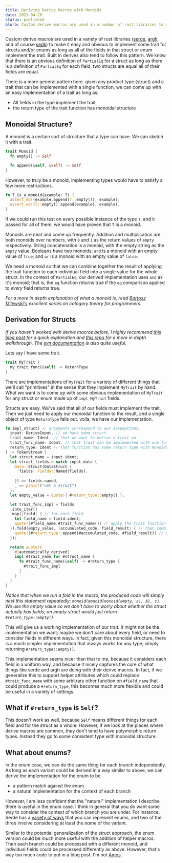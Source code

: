 ```yaml
---
title: Deriving Derive Macros with Monoids
date: 2021-04-20
status: published
blurb: Custom derive macros are used in a number of rust libraries to make it easy and obvious to implement some trait for structs as long as all of its fields also implement that trait.
---
```


Custom derive macros are used in a variety of rust libraries ([serde](https://serde.rs/), [argh](https://github.com/google/argh), and of course [sedk](https://github.com/schicks/sedk)) to make it easy and obvious to implement some trait for structs and/or enums as long as all of the fields in that struct or enum implement the trait. Built in derives also tend to follow this pattern. We know that there is an obvious definition of `PartialEq` for a struct as long as there is a definition of `PartialEq` for each field; two structs are equal all of their fields are equal.

There is a more general pattern here. given any product type (struct) and a trait that can be implemented with a single function, we can come up with an easy implementation of a trait as long as:

- All fields in the type implement the trait
- the return type of the trait function has monoidal structure

## Monoidal Structure?

A monoid is a certain sort of structure that a type can have. We can sketch it with a trait.

```rust
trait Monoid {
  fn empty() -> Self

  fn append(&self, &Self) -> Self
}
```

However, to truly be a monoid, implementing types would have to satisfy a few more restructions.

```rust
fn T_is_a_monoid(example: T) {
  assert_eq!(example.append(T::empty()), example);
  assert_eq!(T::empty().append(example), example);
}
```

If we could run this test on every possible instance of the type `T`, and it passed for all of them, we would have proven that `T` is a monoid.

Monoids are neat and come up frequently. Addition and multiplication are both monoids over numbers, with `0` and `1` as the return values of `empty` respectively. String concatenation is a monoid, with the empty string as the `empty` value. Booleans have two monoids; `and` is a monoid with an empty value of `true`, and `or` is a monoid with an empty value of `false`.

We need a monoid so that we can combine together the result of applying the trait function to each individual field into a single value for the whole struct. In the context of `PartialEq`, our derived implementation uses `and` as it's monoid; that is, the `eq` function returns true if the `eq` comparison applied to _every_ field returns true.

_For a more in depth explanation of what a monoid is, read [Bartosz Milewski's](https://bartoszmilewski.com/2015/07/21/free-monoids/) excellent series on category theory for programmers._

## Derivation for Structs

_If you haven't worked with derive macros before, I highly recommend [this blog post](https://blog.turbo.fish/proc-macro-simple-derive/) for a quick explanation and [this repo](https://github.com/dtolnay/proc-macro-workshop) for a more in depth walkthrough. The [syn documentation](https://docs.rs/syn/0.15.26/syn/) is also quite useful._

Lets say I have some trait.

```rust
trait MyTrait {
  my_trait_func(&self) -> ReturnType
}
```

There are implementations of `MyTrait` for a variety of different things that we'll call "primitives" in the sense that they implement `MyTrait` by hand. What we want is to come up with some obvious implementation of `MyTrait` for any struct or enum made up of `impl MyTrait` fields.

Structs are easy. We've said that all of our fields must implement the trait. Then we just need to apply our monoidal function to the result, and a single object of type `ReturnType` falls out. voila, we have our implementation.

```rust
fn impl_struct( // arguments correspond to our assumptions.
  input: DeriveInput, // we have some struct
  trait_name: Ident, // that we want to derive a trait on.
  trait_func_name: Ident, // that trait can be implemented with one function.
  return_type: Ident // that function has some return type with monoidal structure
) -> TokenStream {
  let struct_name = input.ident;
  let struct_fields = match input.data {
    Data::Struct(DataStruct {
      fields: Fields::Named(fields),
      ..
    }) => fields.named,
    _ => panic!("not a struct")
  };
  let empty_value = quote!{ #return_type::empty() };

  let trait_func_impl = fields
  .into_iter()
  .map(|field| { // for each field
    let field_name = field.ident;
    quote!{#field_name.#trait_func_name()} // apply the trait function to get some instance of #return_type
  }).fold(empty_value, |accumulated_code, field_result| { // then combine the results
    quote!{#return_type::append(#accumulated_code, #field_result)} // using the binary function from the monoid over #return_type
  });

  return quote!{
    #[automatically_derived]
    impl #trait_name for #struct_name {
      fn #trait_func_name(&self) -> #return_type {
        #trait_func_impl
      }
    }
  }
}
```

_Notice that when we run a fold in the macro, the produced code will simply nest this statement repeatedly; `monoid(monoid(monoid(empty, a), b), c)`. We use the empty value so we don't have to worry about whether the struct actually has fields; an empty struct would just return `#return_type::empty()`._

This will give us a working implementation of our trait. It might not be the implementation we want; maybe we don't care about every field, or need to consider fields in different ways. In fact, given this monoidal structure, there is a much simpler implementation that always works for any type; simply returning `#return_type::empty()`.

This implementation seems nicer than that to me, because it considers each field in a uniform way, and because it nicely captures the core of what things like serde and argh are doing with their derive macros. In fact, if we generalize this to support helper attributes which could replace `#trait_func_name` with some arbitrary other function on `#field_name` that could produce a `#return_type`, this becomes much more flexible and could be useful in a variety of settings.

## What if `#return_type` is `Self`?

This doesn't work as well, because `Self` means different things for each field and for the struct as a whole. However, if we look at the places where derive macros are common, they don't tend to have polymorphic return types. Instead they go to some consistent type with monoidal structure.

## What about enums?

In the enum case, we can do the same thing for each branch independently. As long as each variant could be derived in a way similar to above, we can derive the implementation for the enum to be

- a pattern match against the enum
- a natural implementation for the context of each branch

However, I am less confident that the "natural" implementation I describe there is useful in the enum case. I think in general that you do want some way to consider the context of which branch you are under. For instance, Serde has a [variety of ways](https://serde.rs/enum-representations.html) that you can represent enums, and two of the three involve considering at least the _name_ of the variant.

Similar to the potential generalization of the struct approach, the enum version could be _much_ more useful with the addition of helper macros. Then each branch could be processed with a different monoid, and individual fields could be processed differently as above. However, that's way too much code to put in a blog post. I'm not [Amos](https://fasterthanli.me/articles/getting-in-and-out-of-trouble-with-rust-futures).
